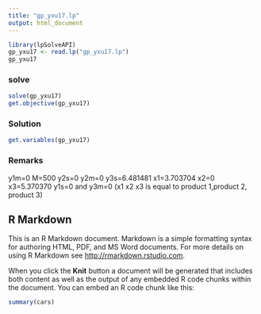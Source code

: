 ```yaml
---
title: "gp_yxu17.lp"
output: html_document
---
```

```r
library(lpSolveAPI)
gp_yxu17 <- read.lp("gp_yxu17.lp")
gp_yxu17
```
### solve
```r
solve(gp_yxu17)
get.objective(gp_yxu17)
```
### Solution
```r
get.variables(gp_yxu17)
```
### Remarks ###
y1m=0 M=500 y2s=0 y2m=0 y3s=6.481481 x1=3.703704 x2=0 x3=5.370370 y1s=0 and y3m=0 (x1 x2 x3 is equal to product 1,product 2, product 3)


## R Markdown

This is an R Markdown document. Markdown is a simple formatting syntax for authoring HTML, PDF, and MS Word documents. For more details on using R Markdown see <http://rmarkdown.rstudio.com>.

When you click the **Knit** button a document will be generated that includes both content as well as the output of any embedded R code chunks within the document. You can embed an R code chunk like this:

```r
summary(cars)
```

